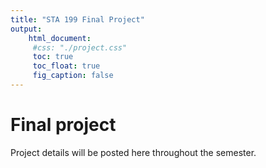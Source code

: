 ```yaml
---
title: "STA 199 Final Project"
output: 
    html_document: 
     #css: "./project.css"
     toc: true
     toc_float: true
     fig_caption: false
---
```


# Final project

Project details will be posted here throughout the semester.